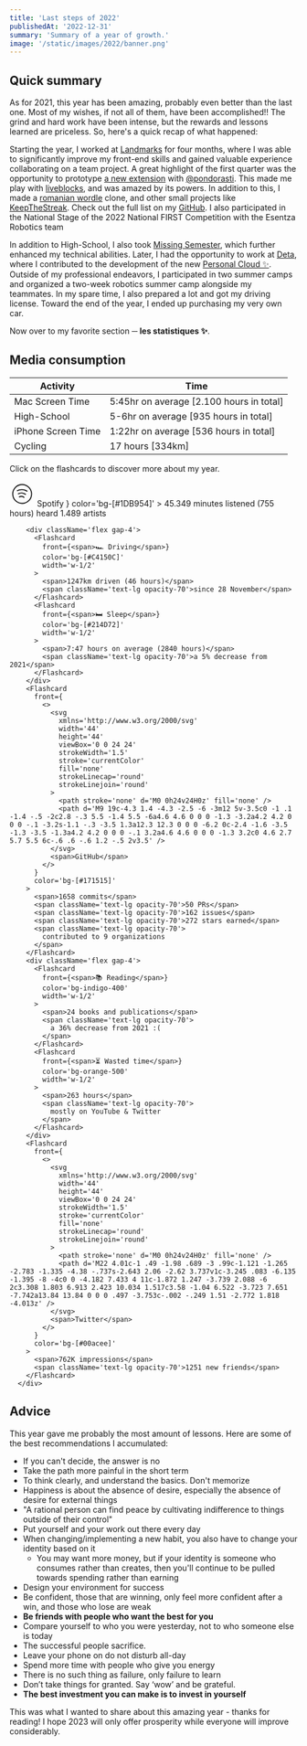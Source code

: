 ```yaml
---
title: 'Last steps of 2022'
publishedAt: '2022-12-31'
summary: 'Summary of a year of growth.'
image: '/static/images/2022/banner.png'
---
```


## Quick summary

As for 2021, this year has been amazing, probably even better than the last one. Most of my wishes, if not all of them,
have been accomplished!! The grind and hard work have been intense, but the rewards and lessons learned are priceless. So, here's a quick
recap of what happened:

Starting the year, I worked at <a href="https://github.com/Landmarks-Tech" target="_blank" rel="noopener noreferrer">Landmarks</a> for four months, where
I was able to significantly improve my front-end skills and gained valuable experience collaborating on a team project. A great highlight of the first quarter
was the opportunity to prototype <a href="https://twitter.com/pondorasti/status/1497475655910367234" target="_blank" rel="noopener noreferrer">a new extension</a> with <a href="https://twitter.com/pondorasti" target="_blank" rel="noopener noreferrer">@pondorasti</a>.
This made me play with <a href="https://liveblocks.io/" target="_blank" rel="noopener noreferrer">liveblocks</a>, and was amazed by its powers.
In addition to this, I made a <a href="https://wordle.cretu.dev/" target="_blank" rel="noopener noreferrer">romanian wordle</a> clone, and other small projects like 
<a href="https://github.com/cristicretu/keep-the-streak" target="_blank" rel="noopener noreferrer">KeepTheStreak</a>. Check out the full list on my <a href="https://github.com/cristicretu?tab=overview&from=2022-01-01&to=2022-01-31" target="_blank" rel="noopener noreferrer">GitHub</a>.
I also participated in the National Stage of the 2022 National FIRST Competition with the Esentza Robotics team

In addition to High-School, I also took <a href="https://missing.csail.mit.edu/" target="_blank" rel="noopener noreferrer">Missing Semester</a>, which further enhanced my technical abilities.
Later, I had the opportunity to work at <a href="https://deta.sh" target="_blank" rel="noopener noreferrer">Deta</a>, where I contributed to the development of the new <a href="https://alpha.deta.space/" target="_blank" rel="noopener noreferrer">Personal Cloud ✨</a>.
Outside of my professional endeavors, I participated in two summer camps and organized a two-week robotics summer camp alongside my teammates. In my spare time, I also prepared a lot and got my driving license. Toward the end of the year, I ended up purchasing my very own car.

Now over to my favorite section ─ **les statistiques ✨**.

## Media consumption

| Activity           | Time                                     |
| ------------------ | ---------------------------------------- |
| Mac Screen Time    | 5:45hr on average [2.100 hours in total] |
| High-School        | 5-6hr on average [935 hours in total]    |
| iPhone Screen Time | 1:22hr on average [536 hours in total]   |
| Cycling            | 17 hours [334km]                         |

Click on the flashcards to discover more about my year.

<div className='flex flex-col gap-4 my-4'>
        <Flashcard
          front={
            <>
              <svg
                xmlns='http://www.w3.org/2000/svg'
                className='icon icon-tabler icon-tabler-brand-spotify'
                width='44'
                height='44'
                viewBox='0 0 24 24'
                strokeWidth='1.5'
                stroke='currentColor'
                fill='none'
                strokeLinecap='round'
                strokeLinejoin='round'
              >
                <path stroke='none' d='M0 0h24v24H0z' fill='none' />
                <circle cx='12' cy='12' r='9' />
                <path d='M8 11.973c2.5 -1.473 5.5 -.973 7.5 .527' />
                <path d='M9 15c1.5 -1 4 -1 5 .5' />
                <path d='M7 9c2 -1 6 -2 10 .5' />
              </svg>
              <span>Spotify</span>
            </>
          }
          color='bg-[#1DB954]'
        >
          <span>45.349 minutes listened (755 hours)</span>
          <span className='text-lg opacity-70'>heard 1.489 artists</span>
        </Flashcard>

        <div className='flex gap-4'>
          <Flashcard
            front={<span>🏎️ Driving</span>}
            color='bg-[#C4150C]'
            width='w-1/2'
          >
            <span>1247km driven (46 hours)</span>
            <span className='text-lg opacity-70'>since 28 November</span>
          </Flashcard>
          <Flashcard
            front={<span>🛏️ Sleep</span>}
            color='bg-[#214D72]'
            width='w-1/2'
          >
            <span>7:47 hours on average (2840 hours)</span>
            <span className='text-lg opacity-70'>a 5% decrease from 2021</span>
          </Flashcard>
        </div>
        <Flashcard
          front={
            <>
              <svg
                xmlns='http://www.w3.org/2000/svg'
                width='44'
                height='44'
                viewBox='0 0 24 24'
                strokeWidth='1.5'
                stroke='currentColor'
                fill='none'
                strokeLinecap='round'
                strokeLinejoin='round'
              >
                <path stroke='none' d='M0 0h24v24H0z' fill='none' />
                <path d='M9 19c-4.3 1.4 -4.3 -2.5 -6 -3m12 5v-3.5c0 -1 .1 -1.4 -.5 -2c2.8 -.3 5.5 -1.4 5.5 -6a4.6 4.6 0 0 0 -1.3 -3.2a4.2 4.2 0 0 0 -.1 -3.2s-1.1 -.3 -3.5 1.3a12.3 12.3 0 0 0 -6.2 0c-2.4 -1.6 -3.5 -1.3 -3.5 -1.3a4.2 4.2 0 0 0 -.1 3.2a4.6 4.6 0 0 0 -1.3 3.2c0 4.6 2.7 5.7 5.5 6c-.6 .6 -.6 1.2 -.5 2v3.5' />
              </svg>
              <span>GitHub</span>
            </>
          }
          color='bg-[#171515]'
        >
          <span>1658 commits</span>
          <span className='text-lg opacity-70'>50 PRs</span>
          <span className='text-lg opacity-70'>162 issues</span>
          <span className='text-lg opacity-70'>272 stars earned</span>
          <span className='text-lg opacity-70'>
            contributed to 9 organizations
          </span>
        </Flashcard>
        <div className='flex gap-4'>
          <Flashcard
            front={<span>📚 Reading</span>}
            color='bg-indigo-400'
            width='w-1/2'
          >
            <span>24 books and publications</span>
            <span className='text-lg opacity-70'>
              a 36% decrease from 2021 :(
            </span>
          </Flashcard>
          <Flashcard
            front={<span>⏳ Wasted time</span>}
            color='bg-orange-500'
            width='w-1/2'
          >
            <span>263 hours</span>
            <span className='text-lg opacity-70'>
              mostly on YouTube & Twitter
            </span>
          </Flashcard>
        </div>
        <Flashcard
          front={
            <>
              <svg
                xmlns='http://www.w3.org/2000/svg'
                width='44'
                height='44'
                viewBox='0 0 24 24'
                strokeWidth='1.5'
                stroke='currentColor'
                fill='none'
                strokeLinecap='round'
                strokeLinejoin='round'
              >
                <path stroke='none' d='M0 0h24v24H0z' fill='none' />
                <path d='M22 4.01c-1 .49 -1.98 .689 -3 .99c-1.121 -1.265 -2.783 -1.335 -4.38 -.737s-2.643 2.06 -2.62 3.737v1c-3.245 .083 -6.135 -1.395 -8 -4c0 0 -4.182 7.433 4 11c-1.872 1.247 -3.739 2.088 -6 2c3.308 1.803 6.913 2.423 10.034 1.517c3.58 -1.04 6.522 -3.723 7.651 -7.742a13.84 13.84 0 0 0 .497 -3.753c-.002 -.249 1.51 -2.772 1.818 -4.013z' />
              </svg>
              <span>Twitter</span>
            </>
          }
          color='bg-[#00acee]'
        >
          <span>762K impressions</span>
          <span className='text-lg opacity-70'>1251 new friends</span>
        </Flashcard>
      </div>


## Advice

This year gave me probably the most amount of lessons. Here are some of the best recommendations I accumulated:

- If you can't decide, the answer is no
- Take the path more painful in the short term
- To think clearly, and understand the basics. Don't memorize
- Happiness is about the absence of desire, especially the absence of desire for external things
- "A rational person can find peace by cultivating indifference to things outside of their control"
- Put yourself and your work out there every day
- When changing/implementing a new habit, you also have to change your identity based on it
  - You may want more money, but if your identity is someone who consumes rather than creates, then you'll continue to be pulled towards spending rather than earning 
- Design your environment for success
- Be confident, those that are winning, only feel more confident after a win, and those who lose are weak
- **Be friends with people who want the best for you**
- Compare yourself to who you were yesterday, not to who someone else is today
- The successful people sacrifice.
- Leave your phone on do not disturb all-day
- Spend more time with people who give you energy
- There is no such thing as failure, only failure to learn
- Don’t take things for granted. Say ‘wow’ and be grateful. 
- **The best investment you can make is to invest in yourself**

This was what I wanted to share about this amazing year - thanks for reading! I hope 2023 will only offer prosperity while everyone will  improve considerably. 